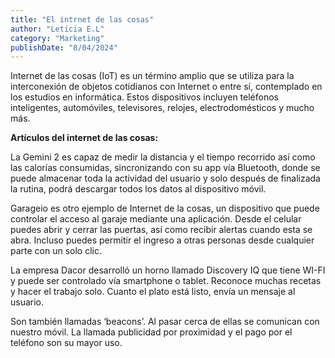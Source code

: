 ```yaml
---
title: "El intrnet de las cosas"
author: "Leticia E.L"
category: "Marketing"
publishDate: "8/04/2024"
---
```


<ImageMDX
  Src="/post/Internet/internet1.png"
  Alt="internet"
  Width={800}
  Height={400}
/>

<Parrafo>
  Internet de las cosas (IoT) es un término amplio que se utiliza para la
  interconexión de objetos cotidianos con Internet o entre sí, contemplado en
  los estudios en informática. Estos dispositivos incluyen teléfonos
  inteligentes, automóviles, televisores, relojes, electrodomésticos y mucho
  más.
</Parrafo>

<SubSeccion>**Artículos del internet de las cosas:** </SubSeccion>

<ImageMDX
  src="/post/Internet/Internet2.png"
  Alt="internet"
  Width={800}
  Height={400}
/>

<Parrafo>
  La Gemini 2 es capaz de medir la distancia y el tiempo recorrido así como las
  calorías consumidas, sincronizando con su app vía Bluetooth, donde se puede
  almacenar toda la actividad del usuario y solo después de finalizada la
  rutina, podrá descargar todos los datos al dispositivo móvil.
</Parrafo>

<ImageMDX
  src="/post/Internet/Internet2.png"
  alt="internet"
  width={800}
  height={400}
/>

<Parrafo>
  Garageio es otro ejemplo de Internet de la cosas, un dispositivo que puede
  controlar el acceso al garaje mediante una aplicación. Desde el celular puedes
  abrir y cerrar las puertas, así como recibir alertas cuando esta se abra.
  Incluso puedes permitir el ingreso a otras personas desde cualquier parte con
  un solo clic.
</Parrafo>

<ImageMDX
  src="/post/Internet/Internet3.png"
  alt="internet"
  width={800}
  height={400}
/>

<Parrafo>
La empresa Dacor desarrolló un horno llamado Discovery IQ que tiene WI-FI y puede ser controlado vía smartphone o tablet. Reconoce muchas recetas y hacer el trabajo solo. Cuanto el plato está listo, envía un mensaje al usuario.

</Parrafo>

<ImageMDX
  src="/public/assets/BlogImages/internet/Internet5.png"
  alt="internet"
  width={800}
  height={400}
/>

<Parrafo>
  Son también llamadas ‘beacons’. Al pasar cerca de ellas se comunican con
  nuestro móvil. La llamada publicidad por proximidad y el pago por el teléfono
  son su mayor uso.
</Parrafo>
